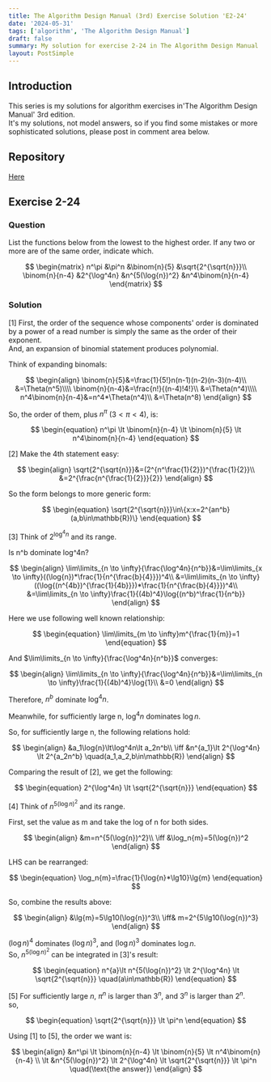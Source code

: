 ```yaml
---
title: The Algorithm Design Manual (3rd) Exercise Solution 'E2-24'
date: '2024-05-31'
tags: ['algorithm', 'The Algorithm Design Manual']
draft: false
summary: My solution for exercise 2-24 in The Algorithm Design Manual
layout: PostSimple
---
```


<TOCInline toc={props.toc} toHeading={4} asDisclosure={true} />

## Introduction

This series is my solutions for algorithm exercises in'The Algorithm Design Manual' 3rd edition.  
It's my solutions, not model answers, so if you find some mistakes or more sophisticated solutions, please post in comment area below.

## Repository

[Here](https://github.com/dede-20191130/tadm-solutions)

## Exercise 2-24

### Question

List the functions below from the lowest to the highest order. If any two or
more are of the same order, indicate which.

$$
\begin{matrix}
    n^\pi   &\pi^n    &\binom{n}{5}   &\sqrt{2^{\sqrt{n}}}\\
    \binom{n}{n-4} &2^{\log^4n} &n^{5(\log{n})^2} &n^4\binom{n}{n-4}
\end{matrix}
$$

### Solution

\[1\] First, the order of the sequence whose components' order is dominated by a power of a read number is simply the same as the order of their exponent.  
And, an expansion of binomial statement produces polynomial.

Think of expanding binomals:

$$
\begin{align}
    \binom{n}{5}&=\frac{1}{5!}n(n-1)(n-2)(n-3)(n-4)\\
&=\Theta(n^5)\\\\
    \binom{n}{n-4}&=\frac{n!}{(n-4)!4!}\\
&=\Theta(n^4)\\\\
    n^4\binom{n}{n-4}&=n^4*\Theta(n^4)\\
&=\Theta(n^8)
\end{align}
$$

So, the order of them, plus $n^\pi$ ($3 \lt \pi \lt 4$), is:

$$
\begin{equation}
    n^\pi \lt \binom{n}{n-4} \lt \binom{n}{5} \lt n^4\binom{n}{n-4}
\end{equation}
$$

\[2\] Make the 4th statement easy:

$$
\begin{align}
    \sqrt{2^{\sqrt{n}}}&=(2^{n^\frac{1}{2}})^{\frac{1}{2}}\\
    &=2^{\frac{n^{\frac{1}{2}}}{2}}
\end{align}
$$

So the form belongs to more generic form:

$$
\begin{equation}
    \sqrt{2^{\sqrt{n}}}\in\{x:x=2^{an^b} (a,b\in\mathbb{R})\}
\end{equation}
$$

\[3\] Think of $2^{\log^4n}$ and its range.

Is n^b dominate log^4n?

$$
\begin{align}
    \lim\limits_{n \to \infty}{\frac{\log^4n}{n^b}}&=\lim\limits_{x \to \infty}((\log{n})*\frac{1}{n^{\frac{b}{4}}})^4\\
    &=\lim\limits_{n \to \infty}((\log{(n^{4b})^{\frac{1}{4b}}})*\frac{1}{n^{\frac{b}{4}}})^4\\
    &=\lim\limits_{n \to \infty}\frac{1}{(4b)^4}\log{(n^b)^\frac{1}{n^b}}
\end{align}
$$

Here we use following well known relationship:

$$
\begin{equation}
    \lim\limits_{m \to \infty}m^{\frac{1}{m}}=1
\end{equation}
$$

And $\lim\limits_{n \to \infty}{\frac{\log^4n}{n^b}}$ converges:

$$
\begin{align}
    \lim\limits_{n \to \infty}{\frac{\log^4n}{n^b}}&=\lim\limits_{n \to \infty}\frac{1}{(4b)^4}\log{1}\\
    &=0
\end{align}
$$

Therefore, $n^b$ dominate $\log^4n$.

Meanwhile, for sufficiently large n, $\log^4n$ dominates $\log{n}$.

So, for sufficiently large n, the following relations hold:

$$
\begin{align}
    &a_1\log{n}\lt\log^4n\lt a_2n^b\\
    \iff &n^{a_1}\lt 2^{\log^4n} \lt 2^{a_2n^b} \quad(a_1,a_2,b\in\mathbb{R})
\end{align}
$$

Comparing the result of \[2\], we get the following:

$$
\begin{equation}
    2^{\log^4n} \lt \sqrt{2^{\sqrt{n}}}
\end{equation}
$$

\[4\] Think of $n^{5(\log{n})^2}$ and its range.

First, set the value as m and take the log of n for both sides.

$$
\begin{align}
    &m=n^{5(\log{n})^2}\\
    \iff &\log_n{m}=5(\log{n})^2
\end{align}
$$

LHS can be rearranged:

$$
\begin{equation}
    \log_n{m}=\frac{1}{\log{n}*\lg10}\lg{m}
\end{equation}
$$

So, combine the results above:

$$
\begin{align}
    &\lg{m}=5\lg10(\log{n})^3\\
    \iff& m=2^{5\lg10(\log{n})^3}
\end{align}
$$

$(\log{n})^4$ dominates $(\log{n})^3$, and $(\log{n})^3$ dominates $\log{n}$.  
So, $n^{5(\log{n})^2}$ can be integrated in \[3\]'s result:

$$
\begin{equation}
    n^{a}\lt n^{5(\log{n})^2} \lt 2^{\log^4n} \lt \sqrt{2^{\sqrt{n}}} \quad(a\in\mathbb{R})
\end{equation}
$$

\[5\] For sufficiently large $n$, $\pi^n$ is larger than $3^n$, and $3^n$ is larger than $2^n$.  
so,

$$
\begin{equation}
    \sqrt{2^{\sqrt{n}}} \lt \pi^n
\end{equation}
$$

Using \[1\] to \[5\], the order we want is:

$$
\begin{align}
    &n^\pi \lt \binom{n}{n-4} \lt \binom{n}{5} \lt n^4\binom{n}{n-4}    \\
    \lt &n^{5(\log{n})^2} \lt 2^{\log^4n} \lt \sqrt{2^{\sqrt{n}}} \lt \pi^n \quad(\text{the answer})
\end{align}
$$
